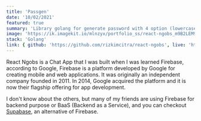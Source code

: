 ```yaml
---
title: 'Passgen'
date: '10/02/2021'
featured: true
summary: 'Library golang for generate password with 4 option (lowercase, uppercase, symbol, and number)'
image: 'https://ik.imagekit.io/mlnzyx/portfolio_ss/react-ngobs_m9B2LEM9e.png?ik-sdk-version=javascript-1.4.3&updatedAt=1636633477827'
stack: 'Golang'
link: { github: 'https://github.com/rizkimcitra/react-ngobs', live: 'https://react-ngobs.vercel.app/' }
---
```


React Ngobs is a Chat App that I was built when I was learned Firebase, according to Google, Firebase is a platform developed by Google for creating mobile and web applications. It was originally an independent company founded in 2011. In 2014, Google acquired the platform and it is now their flagship offering for app development.

I don't know about the others, but many of my friends are using Firebase for backend purpose or BaaS (Backend as a Service), and you can checkout [Supabase](https://supabase.com/), an alternative of Firebase.
